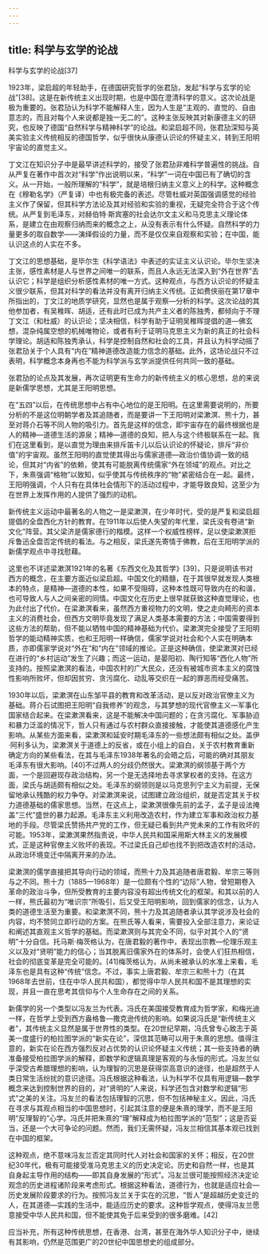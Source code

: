 ```yaml
---
---
---
```

title: 科学与玄学的论战
---




科学与玄学的论战[37]


1923年，梁启超的年轻助手，在德国研究哲学的张君劢，发起“科学与玄学的论战”[38]。这是在新传统主义出现时期，也是中国在澄清科学的意义。这次论战是极为重要的。张君劢认为科学不能解释人生，因为人生是“主观的、直觉的、自由意志的，而且对每个人来说都是独一无二的”。这种主张反映其对新康德主义的研究，也反映了德国“自然科学与精神科学”的论战。和梁启超不同，张君劢深知与英美实验主义传统相反的德国哲学，似乎很快从康德认识论的怀疑主义，转到王阳明宇宙论的直觉主义。

丁文江在知识分子中是最早讲述科学的，接受了张君劢非难科学普遍性的挑战。自从严复在著作中首次对“科学”作出说明以来，“科学”一词在中国已有了确切的含义。从一开始，一般所理解的“科学”，就是培根归纳主义意义上的科学。这种概念在《穆勒名学》（严复译）中也有极完备的表述。尽管杜威对英国强调感觉的经验主义作了保留，但其科学方法论及其对经验和实验的重视，无疑完全符合于这个传统。从严复到毛泽东，对赫伯特·斯宾塞的社会达尔文主义和马克思主义理论体系，是建立在由观察归纳而来的概念之上，从没有表示有什么怀疑。自然科学的力量更多的取自数学——演绎假设的力量，而不是仅仅来自观察和实验；在中国，能认识这点的人实在不多。

丁文江的思想基础，是毕尔生《科学语法》中表述的实证主义认识论。毕尔生坚决主张，感性素材是人与世界之间唯一的联系，而且人永远无法深入到“外在世界”去认识它；科学是组织分析感性素材的唯一方式。这种观点，与西方认识论的怀疑主义很少联系，但其对科学的看法并没有离开归纳主义传统。正如费侠丽在第17章中所指出的，丁文江的地质学研究，显然也是属于观察—分析的科学。这次论战的其他参加者，有吴稚晖、胡适，还有此时已成为共产主义者的陈独秀，都倾向于不理丁文江（和杜威）的认识论；坚决相信，科学有助于证明吴稚晖提倡的道—佛玄想，混杂纯属空想的机械唯物论，或者有利于证明马克思主义为新的真正的社会科学理论。胡适和陈独秀承认，科学是控制自然和社会的工具，并且认为科学动摇了张君劢关于个人具有“内在”精神道德改造能力信念的基础。此外，这场论战只不过表明，科学概念本身再也不能为科学派与玄学派提供任何共同一致的基础。

张君劢的论点及其发展，再次证明更有生命力的新传统主义的核心思想，总的来说是新儒学思想，尤其是王阳明思想。

在“五四”以后，在传统思想中占有中心地位的是王阳明。在这里需要说明的，所要分析的不是这位明朝学者及其追随者，而是要讲一下王阳明对梁漱溟、熊十力，甚至对蒋介石等不同人物的吸引力。首先是这样的信念，即宇宙存在的最终根据也是人的精神—道德生活的源泉；精神—道德的良知，把人与这个终极联系在一起。我们在这里看到，是以直觉为理由来排斥笛卡儿以后认识论的怀疑论，排斥“非价值”的宇宙观。虽然王阳明的直觉使其得出与儒家道德—政治价值协调一致的结论，但其对“内省”的依赖，使其有可能脱离传统儒家“外在领域”的观点。对比之下，朱熹强调“格物”以致知，似乎使其与传统秩序的“物”紧密结合在一起。最终，王阳明强调，个人只有在具体社会情形下的活动过程中，才能导致良知，这至少为在世界上发挥作用的人提供了强烈的动机。

新传统主义运动中最著名的人物之一是梁漱溟，在少年时代，受的是严复和梁启超提倡的全盘西化方针的教育。在1911年以后使人失望的年代里，梁氏没有卷进“新文化”阵营。其父梁济是儒家德行的楷模。这样一个权威性榜样，足以使梁漱溟拒斥鲁迅全盘否定传统的看法。与之相反，梁氏遂先寄情于佛教，后在王阳明学派的新儒学观点中寻找慰藉。

这里也不详述梁漱溟1921年的名著《东西文化及其哲学》[39]，只是说明该书对西方的概念，在主要方面近似梁启超。中国文化的精髓，在于其很早就发现人类根本的特点，是精神—道德的本性，如果不受阻碍，这种本性既可导致内在的和谐，也可导致人与人之间亲密的同情。中国文化在历史上很早就获致这种直觉理论，也为此付出了代价。在梁漱溟看来，虽然西方重视物力的文明，使之走向畸形的资本主义的消费社会，但西方文明毕竟发现了满足人类基本需要的方法；中国需要得到这些方法的帮助，但不能以牺牲中国的精神基础为代价。梁漱溟完全接受了王阳明哲学的能动精神实质，也和王阳明一样确信，儒家学说对社会和个人实在明确本质，亦即儒家学说对“外在”和“内在”领域的推论。正是这种确信，使梁漱溟对已经在进行的“乡村运动”发生了兴趣；而这一运动，是晏阳初、陶行知等“西化人物”所支持的。按照梁漱溟的看法，中国农村的广大民众，还没有被城市资本主义的腐蚀性影响所败坏，但却因贫穷、贪污腐化、动乱等交织在一起的罪恶而经受痛苦。

1930年以后，梁漱溟在山东邹平县的教育和改革活动，是以反对政治官僚主义为基础。蒋介石试图把王阳明“自我修养”的观念，与其梦想的现代官僚主义—军事化国家结合起来。在梁漱溟看来，这是不能解决中国问题的；在贪污腐化、军事胁迫和暴力泛滥的情况下，哲人只有通过与农村群众直接接触，才能使其道德感化产生影响。从某些方面来看，梁漱溟和延安时期毛泽东的一些想法颇有相似之处。盖伊·阿利多认为，梁漱溟关于道德上的反省，或在小组上的自白，关于农村教育重新确定方向的某些看法，在其与毛泽东1938年著名的会晤之后，可能的确对其朋友毛泽东有很大影响。[40]不过两人的分歧仍然很大。梁漱溟的纲领基于两个方面，一个是回避现存政治结构，另一个是无选择地去寻求掌权者的支持。在这方面，梁氏与胡适颇有相似之处。毛泽东的纲领则是以马克思列宁主义为前提，无保留地承认残酷的权力争夺。对梁漱溟来说，试图建立政治组织，就是否定其关于权力道德基础的儒家思想。当然，在这点上，梁漱溟很像先前的孟子，孟子是设法掩盖“三代”盛世的暴力起源。毛泽东主义利用改造农村，作为建立军事和政治权力基地的手段。尽管梁氏赞扬共产党的工作，但无疑已看到共产党未来的工作有败坏的可能。1953年，梁漱溟果然指责说，中华人民共和国采用斯大林主义的发展模式，正是这种官僚主义败坏的表现。不过梁氏自己却也找不到把改造农村的活动，从政治环境变迁中隔离开来的办法。

梁漱溟的儒学直接把其导向行动的领域，而熊十力及其追随者唐君毅、牟宗三等则与之不同。熊十力（1885—1968年）是一位颇有个性的“边际”人物，曾短期卷入革命的政治斗争，但所受教育的主要内容没有超出传统文化的框架。和其以前的人一样，熊氏最初为“唯识宗”所吸引，后又受王阳明影响，回到儒家的信念，认为人类的道德生活至为重要。和梁漱溟不同，熊十力及其追随者承认其学说涉及社会的内容，均不赞同立即行动的方案。在熊氏等人看来，需要投入全部注意力，来论证和阐述其直观主义哲学的基础。而梁漱溟则与其完全不同，似乎对其个人的“贤明”十分自信。托马斯·梅茨格认为，在唐君毅的著作中，表现出宗教—伦理乐观主义以及对“贤明”能力的信心；当其脱离旧儒家外在的体系时，会使人们狂热相信，社会的彻底变革是完全可能的。[41]梅茨格认为，从尚未被承认的水准上来看，毛泽东也是具有这种“传统”信念。不过，事实上唐君毅、牟宗三和熊十力（在其1968年去世前，住在中华人民共和国），都觉得中华人民共和国不是其理想的实现，并且一直在思考其信仰与个人生命存在之间的关系。

新儒学的另一个类型以冯友兰为代表。冯氏在美国接受教育成为哲学家，和梅光迪一样，在哲学上受到西方盎格鲁—撒克逊传统的影响。如果说冯氏是“新传统主义者”，其传统主义显然是属于世界性的类型。在20世纪早期，冯氏曾专心致志于英美一度盛行的柏拉图学派的“新实在论”，深信其范畴可以用于朱熹的思想。值得注意的，新实在论在西方强烈反对占优势的认识论怀疑主义传统；其一些支持者的确准备接受柏拉图学派的解释，即数学和逻辑真理是客观的与永恒的形式。冯友兰似乎深受古希腊理想的影响，认为理智的沉思是获得崇高意识的途径，也是超然于人类日常生活纷扰的意识途径。冯氏根据这种看法，认为科学不仅具有用逻辑—数学概念来达到控制世界的目的，对“贤明的”人来说，科学还包含对数学和逻辑“形式”之美的关注。冯友兰的看法包括理智的沉思，但不包括神秘主义。因此，冯氏在寻求与其观点相当的中国思想时，引起其注意的便是朱熹的理学，而不是王阳明“反理智的”心学。冯氏并把朱熹的“理”解释成为柏拉图学派的“范型”；这是否妥当，还是一个大可争论的问题。然而，我们无需怀疑，冯友兰相信其基本观已找到在中国的框架。

这种观点，绝不意味冯友兰否定其同时代人对社会和国家的关怀；相反，在20世纪30年代，极有可能接受准马克思主义的历史决定论。历史和自然一样，也是其自身起主导作用的结构——即其自身发展的“形式”。冯友兰很可能按照经济决定论观念的历史进程诸阶段来考虑形式。根据这种看法，道德行为，也就是适应社会—历史发展阶段要求的行为。按照冯友兰关于实在的沉思，“哲人”是超越历史变迁的人，在其道德—实践的生活中，能适应历史的要求。这种哲学观点，使得冯友兰愿意接受中华人民共和国，但不能使其免于后来受到的很多磨难。[42]

应当补充，所有这种传统思想，在香港、台湾，甚至在海外华人知识分子中，继续有其影响，仍然是范围更广的20世纪中国思想史的组成部分。
